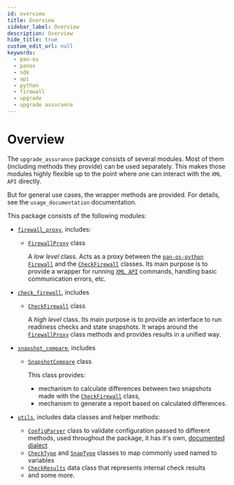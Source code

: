 ```yaml
---
id: overview
title: Overview
sidebar_label: Overview
description: Overview
hide_title: true
custom_edit_url: null
keywords:
  - pan-os
  - panos
  - sdk
  - api
  - python
  - firewall
  - upgrade
  - upgrade assurance
---
```


# Overview

The `upgrade_assurance` package consists of several modules. Most of them (including methods they provide) can be used separately. This makes those modules highly flexible up to the point where one can interact with the `XML API` directly.

But for general use cases, the wrapper methods are provided. For details, see the `usage_documentation` documentation.

This package consists of the following modules:

- [`firewall_proxy`][fwprx], includes:
  - [`FirewallProxy`][fwprxclss] class

    A *low level* class. Acts as a proxy between the [`pan-os-python` `Firewall`](https://pandevice.readthedocs.io/en/latest/module-firewall.html) and the [`CheckFirewall`][chckfwclss] classes. Its main purpose is to provide a wrapper for running [`XML API`](/panos/docs/xmlapi) commands, handling basic communication errors, etc.
- [`check_firewall`][chckfw], includes
  - [`CheckFirewall`][chckfwclss] class

    A *high level* class. Its main purpose is to provide an interface to run readiness checks and state snapshots. It wraps around the [`FirewallProxy`][fwprxclss] class methods and provides results in a unified way.

- [`snapshot_compare`][cnpcmpr], includes
  - [`SnapshotCompare`][cnpcmprclss] class

    This class provides:

    - mechanism to calculate differences between two snapshots made with the [`CheckFirewall`][chckfwclss] class,
    - mechanism to generate a report based on calculated differences.

- [`utils`][utils], includes data classes and helper methods:
  - [`ConfigParser`][cfgprs] class to validate configuration passed to different methods, used throughout the package, it has it's own, [documented dialect][dialect]
  - [`CheckType`][chcktp] and [`SnapType`][snptp] classes to map commonly used named to variables
  - [`CheckResults`][chckres] data class that represents internal check results
  - and some more.

[fwprxclss]: /panos-upgrade-assurance/docs/api/firewall-proxy#class-firewallproxy
[fwprx]: /panos-upgrade-assurance/docs/api/firewall-proxy
[chckfw]: /panos-upgrade-assurance/docs/api/check-firewall
[chckfwclss]: /panos-upgrade-assurance/docs/api/check-firewall#class-checkfirewall
[cnpcmpr]: /panos-upgrade-assurance/docs/api/snapshot-compare
[cnpcmprclss]: /panos-upgrade-assurance/docs/api/snapshot-compare#class-snapshotcompare
[utils]: /panos-upgrade-assurance/docs/api/utils
[cfgprs]: /panos-upgrade-assurance/docs/api/utils#class-configparser
[snptp]: /panos-upgrade-assurance/docs/api/utils#class-snaptype
[chcktp]: /panos-upgrade-assurance/docs/api/utils#class-checktype
[chckres]: /panos-upgrade-assurance/docs/api/utils#class-checkresult
[dialect]: /panos-upgrade-assurance/docs/dialect
